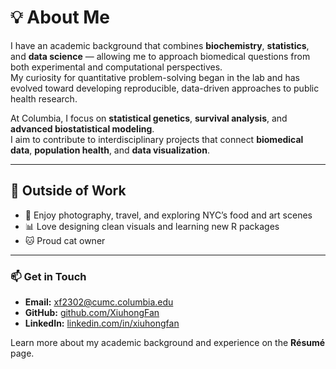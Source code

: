 
# 💡 About Me

I have an academic background that combines **biochemistry**, **statistics**, and **data science** — allowing me to approach biomedical questions from both experimental and computational perspectives.  
My curiosity for quantitative problem-solving began in the lab and has evolved toward developing reproducible, data-driven approaches to public health research.

At Columbia, I focus on **statistical genetics**, **survival analysis**, and **advanced biostatistical modeling**.  
I aim to contribute to interdisciplinary projects that connect **biomedical data**, **population health**, and **data visualization**.

---

## 🌱 Outside of Work

- 📸 Enjoy photography, travel, and exploring NYC’s food and art scenes  
- 📊 Love designing clean visuals and learning new R packages  
- 🐱 Proud cat owner  

---

### 📫 Get in Touch

- **Email:** [xf2302@cumc.columbia.edu](mailto:xf2302@cumc.columbia.edu)  
- **GitHub:** [github.com/XiuhongFan](https://github.com/XiuhongFan)  
- **LinkedIn:** [linkedin.com/in/xiuhongfan](https://www.linkedin.com/in/xiuhong-fan-77b010397/)

Learn more about my academic background and experience on the **Résumé** page.